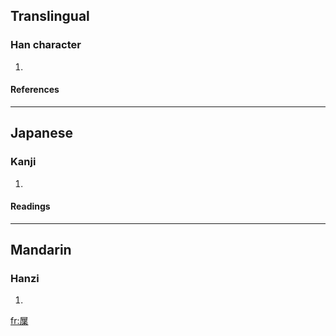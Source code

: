 ==Translingual==
===Han character===
{{Han char|rn=44|rad=尸|as=09|sn=12|four=|canj=尸心廿木 (SPTD)}}
# {{defn|Han|sort=尸09}}
====References====
{{Han ref|kx=0303.060|dkj=07755|dj=0600.240|hdz=20978.020|uh=5C5F|ud=23647}}
----
==Japanese==
===Kanji===
{{ja-kanji|grade=|rs=尸09}}
# {{defn|Japanese}} 
====Readings====
{{ja-readings|on=[[てい]] (tei), [[たい]] (tai), [[せふ]] (sefu)|kun=}}
----
==Mandarin==
===Hanzi===
{{cmn-hanzi|pin=[[xiè]] ([[xie4]]), [[zhǔ]] ([[zhu3]])|wg=hsieh<sup>4</sup>, chu<sup>3</sup>}}
# {{defn|Mandarin}}

[[fr:屟]]